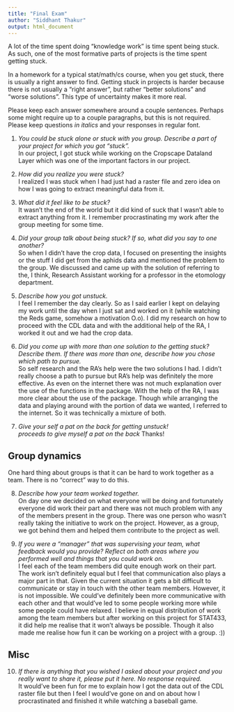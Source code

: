 ```yaml
---
title: "Final Exam"
author: "Siddhant Thakur"
output: html_document
---
```


A lot of the time spent doing "knowledge work" is time spent being stuck.  As such, one of the most formative parts of projects is the time spent getting stuck. 

In a homework for a typical stat/math/cs course, when you get stuck, there is usually a right answer to find.  Getting stuck in projects is harder because there is not usually a "right answer", but rather "better solutions" and "worse solutions".  This type of uncertainty makes it more real.  

Please keep each answer somewhere around a couple sentences.  Perhaps some might require up to a couple paragraphs, but this is not required. Please keep questions *in italics* and your responses in regular font. 


1) *You could be stuck alone or stuck with you group.  Describe a part of your project for which you got "stuck".  *  
In our project, I got stuck while working on the Cropscape Dataland Layer which was one of the important factors in our project.  

2)  *How did you realize you were stuck?*  
I realized I was stuck when I had just had a raster file and zero idea on how I was going to extract meaningful data from it.  

3) *What did it feel like to be stuck?  *  
It wasn't the end of the world but it did kind of suck that I wasn't able to extract anything from it. I remember procrastinating my work after the group meeting for some time.  

4)  *Did your group talk about being stuck?  If so, what did you say to one another?*  
So when I didn't have the crop data, I focused on presenting the insights or the stuff I did get from the aphids data and mentioned the problem to the group. We discussed and came up with the solution of referring to the, I think, Research Assistant working for a professor in the etomology department.  

5)  *Describe how you got unstuck. *  
I feel I remember the day clearly. So as I said earlier I kept on delaying my work until the day when I just sat and worked on it (while watching the Reds game, somehow a motivation O.o). I did my research on how to proceed with the CDL data and with the additional help of the RA, I worked it out and we had the crop data.  

6)  *Did you come up with more than one solution to the getting stuck?  Describe them.  If there was more than one, describe how you chose which path to pursue.*  
So self research and the RA's help were the two solutions I had. I didn't really choose a path to pursue but RA's help was definitely the more effective. As even on the internet there was not much explanation over the use of the functions in the package. With the help of the RA, I was more clear about the use of the package. Though while arranging the data and playing around with the portion of data we wanted, I referred to the internet. So it was technically a mixture of both.

7) *Give your self a pat on the back for getting unstuck!*  
*proceeds to give myself a pat on the back* Thanks!

## Group dynamics
One hard thing about groups is that it can be hard to work together as a team.  There is no "correct" way to do this.  

8)  *Describe how your team worked together. *  
On day one we decided on what everyone will be doing and fortunately everyone did work their part and there was not much problem with any of the members present in the group. There was one person who wasn't really taking the initiative to work on the project. However, as a group, we got behind them and helped them contribute to the project as well.

9)  *If you were a "manager" that was supervising your team, what feedback would you provide?  Reflect on both areas where you performed well and things that you could work on.  *  
I feel each of the team members did quite enough work on their part. The work isn't definitely equal but I feel that communication also plays a major part in that. Given the current situation it gets a bit difficult to communicate or stay in touch with the other team members. However, it is not impossible. We could've definitely been more communicative with each other and that would've led to some people working more while some people could have relaxed. I believe in equal distribution of work among the team members but after working on this project for STAT433, it did help me realise that it won't always be possible. Though it also made me realise how fun it can be working on a project with a group. :))  

## Misc

10) *If there is anything that you wished I asked about your project and you really want to share it, please put it here.  No response required.*  
It would've been fun for me to explain how I got the data out of the CDL raster file but then I feel I would've gone on and on about how I procrastinated and finished it while watching a baseball game.